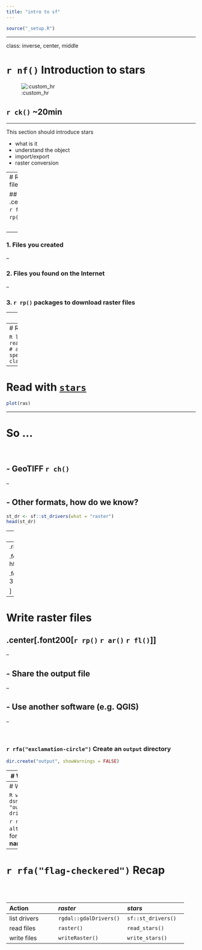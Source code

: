```yaml
---
title: "intro to sf"
---
```



```r
source("_setup.R")
```

---

class: inverse, center, middle

# `r nf()` Introduction to stars

![:custom_hr]()

## `r ck()` ~20min


---

This section should introduce stars

* what is it 
* understand the object 
* import/export
* raster conversion


---
# Read a raster file 


## .center[.font200[ `r fl()` `r ar()` `r rp()`]]

<br>

--

### 1. Files you created 

--

### 2. Files you found on the Internet 

--

### 3. `r rp()` packages to download raster files



---
# Example file 

![Accessed 16/12/2020](img/gebco.png)

- https://download.gebco.net/ 
- `r lk()` [data_and_script.zip](https://github.com/inSilecoInc/workshop_raster/raw/main/data_and_script.zip)




---
# Read with [`stars`](https://CRAN.R-project.org/package=stars)

```R
library(stars)
ras <- read_stars("data/bathy.tif")   # argument `driver` to specify the driver
class(ras)
```

---
# Read with [`stars`](https://CRAN.R-project.org/package=stars)

```R
plot(ras)
```

---

# So ...

<br>

## - GeoTIFF `r ch()`

--

## - Other formats, how do we know?


```R
st_dr <- sf::st_drivers(what = "raster")
head(st_dr)
```

---
# Check read/write capabilities with 


```R
st_dr[which(st_dr$name == "GTiff"), ]
```

--
.right[

.font80[`r nf()` https://gdal.org/drivers/raster/index.html]

.font80[`r nf()` https://keen-swartz-3146c4.netlify.app/intro.html#reading]

]




---
# Write raster files

##  .center[.font200[`r rp()` `r ar()` `r fl()`]]

--

## - Share the output file

--

## - Use another software (e.g. QGIS)

--

<br>

### `r rfa("exclamation-circle")` Create an `output` directory

```R
dir.create("output", showWarnings = FALSE)
```



---
# Write with [`stars`](https://CRAN.R-project.org/package=stars)

```R
sort(st_dr$name[st_dr$write])
```

---
# Write with [`stars`](https://CRAN.R-project.org/package=stars)

```R
write_stars(ras, dsn = "output/ras.gpkg", driver = "GPKG")
```

`r rfa("pencil-alt")` dsn stands for **data source name**.


---
# `r rfa("flag-checkered")` Recap 

<br><br>

| Action            | *raster*                 | *stars*               |
|:------------------|:-------------------------|:----------------------|
| list drivers      | `rgdal::gdalDrivers()`   | `sf::st_drivers()`    |
| read files        | `raster()`               | `read_stars()`        |
| write files       | `writeRaster()`          | `write_stars()`        |




